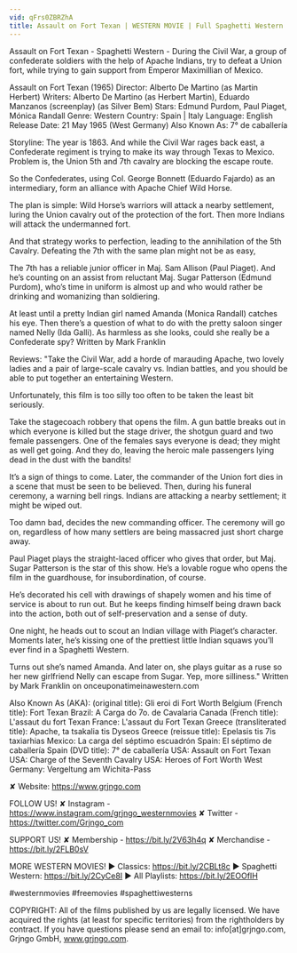 ```yaml
---
vid: qFrs0ZBRZhA
title: Assault on Fort Texan | WESTERN MOVIE | Full Spaghetti Western
---
```


Assault on Fort Texan - Spaghetti Western - During the Civil War, a group of confederate soldiers with the help of Apache Indians, try to defeat a Union fort, while trying to gain support from Emperor Maximillian of Mexico. 

Assault on Fort Texan (1965)
Director: Alberto De Martino (as Martin Herbert)
Writers: Alberto De Martino (as Herbert Martin), Eduardo Manzanos (screenplay) (as Silver Bem)
Stars: Edmund Purdom, Paul Piaget, Mónica Randall 
Genre: Western 
Country: Spain | Italy
Language: English
Release Date: 21 May 1965 (West Germany) 
Also Known As: 7° de caballería 

Storyline:
The year is 1863. And while the Civil War rages back east, a Confederate regiment is trying to make its way through Texas to Mexico. Problem is, the Union 5th and 7th cavalry are blocking the escape route.

So the Confederates, using Col. George Bonnett (Eduardo Fajardo) as an intermediary, form an alliance with Apache Chief Wild Horse.

The plan is simple: Wild Horse’s warriors will attack a nearby settlement, luring the Union cavalry out of the protection of the fort. Then more Indians will attack the undermanned fort.

And that strategy works to perfection, leading to the annihilation of the 5th Cavalry. Defeating the 7th with the same plan might not be as easy,

The 7th has a reliable junior officer in Maj. Sam Allison (Paul Piaget). And he’s counting on an assist from reluctant Maj. Sugar Patterson (Edmund Purdom), who’s time in uniform is almost up and who would rather be drinking and womanizing than soldiering.

At least until a pretty Indian girl named Amanda (Monica Randall) catches his eye. Then there’s a question of what to do with the pretty saloon singer named Nelly (Ida Galli). As harmless as she looks, could she really be a Confederate spy? Written by Mark Franklin

Reviews:
"Take the Civil War, add a horde of marauding Apache, two lovely ladies and a pair of large-scale cavalry vs. Indian battles, and you should be able to put together an entertaining Western.

Unfortunately, this film is too silly too often to be taken the least bit seriously.

Take the stagecoach robbery that opens the film. A gun battle breaks out in which everyone is killed but the stage driver, the shotgun guard and two female passengers. One of the females says everyone is dead; they might as well get going. And they do, leaving the heroic male passengers lying dead in the dust with the bandits!

It’s a sign of things to come. Later, the commander of the Union fort dies in a scene that must be seen to be believed. Then, during his funeral ceremony, a warning bell rings. Indians are attacking a nearby settlement; it might be wiped out.

Too damn bad, decides the new commanding officer. The ceremony will go on, regardless of how many settlers are being massacred just short charge away.

Paul Piaget plays the straight-laced officer who gives that order, but Maj. Sugar Patterson is the star of this show. He’s a lovable rogue who opens the film in the guardhouse, for insubordination, of course.

He’s decorated his cell with drawings of shapely women and his time of service is about to run out. But he keeps finding himself being drawn back into the action, both out of self-preservation and a sense of duty.

One night, he heads out to scout an Indian village with Piaget’s character. Moments later, he’s kissing one of the prettiest little Indian squaws you’ll ever find in a Spaghetti Western.

Turns out she’s named Amanda. And later on, she plays guitar as a ruse so her new girlfriend Nelly can escape from Sugar. Yep, more silliness." Written by Mark Franklin on onceuponatimeinawestern.com

Also Known As (AKA):
(original title): Gli eroi di Fort Worth
Belgium (French title): Fort Texan
Brazil: A Carga do 7o. de Cavalaria
Canada (French title): L'assaut du fort Texan
France: L'assaut du Fort Texan
Greece (transliterated title): Apache, ta tsakalia tis Dyseos
Greece (reissue title): Epelasis tis 7is taxiarhias
Mexico: La carga del séptimo escuadrón
Spain: El séptimo de caballería
Spain (DVD title): 7° de caballería
USA: Assault on Fort Texan
USA: Charge of the Seventh Cavalry
USA: Heroes of Fort Worth
West Germany: Vergeltung am Wichita-Pass

✘ Website: https://www.grjngo.com

FOLLOW US!
✘ Instagram - https://www.instagram.com/grjngo_westernmovies
✘ Twitter - https://twitter.com/Grjngo_com

SUPPORT US!
✘ Membership - https://bit.ly/2V63h4q
✘ Merchandise - https://bit.ly/2FLB0sV

MORE WESTERN MOVIES! 
► Classics: https://bit.ly/2CBLt8c 
► Spaghetti Western: https://bit.ly/2CyCe8I 
► All Playlists: https://bit.ly/2EOOfIH 

#westernmovies #freemovies #spaghettiwesterns

COPYRIGHT: All of the films published by us are legally licensed. We have acquired the rights (at least for specific territories) from the rightholders by contract. If you have questions please send an email to: info[at]grjngo.com, Grjngo GmbH, www.grjngo.com.